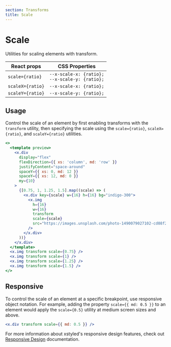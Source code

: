 ```yaml
---
section: Transforms
title: Scale
---
```


# Scale

Utilities for scaling elements with transform.

| React props      | CSS Properties                                      |
| ---------------- | --------------------------------------------------- |
| `scale={ratio}`  | `--x-scale-x: {ratio};`<br/>`--x-scale-y: {ratio};` |
| `scaleX={ratio}` | `--x-scale-x: {ratio};`                             |
| `scaleY={ratio}` | `--x-scale-y: {ratio};`                             |

## Usage

Control the scale of an element by first enabling transforms with the `transform` utility, then specifying the scale using the `scale={ratio}`, `scaleX={ratio}`, and `scaleY={ratio}` utilities.

```jsx preview color=indigo
<>
  <template preview>
    <x.div
      display="flex"
      flexDirection={{ xs: 'column', md: 'row' }}
      justifyContent="space-around"
      spaceY={{ xs: 0, md: 12 }}
      spaceY={{ xs: 12, md: 0 }}
      my={10}
    >
      {[0.75, 1, 1.25, 1.5].map((scale) => (
        <x.div key={scale} w={16} h={16} bg="indigo-300">
          <x.img
            h={16}
            w={16}
            transform
            scale={scale}
            src="https://images.unsplash.com/photo-1490079027102-cd08f2308c73?ixlib=rb-1.2.1&ixid=MXwxMjA3fDB8MHxwaG90by1wYWdlfHx8fGVufDB8fHw%3D&auto=format&fit=crop&w=285&h=285&q=80"
          />
        </x.div>
      ))}
    </x.div>
  </template>
  <x.img transform scale={0.75} />
  <x.img transform scale={1} />
  <x.img transform scale={1.25} />
  <x.img transform scale={1.5} />
</>
```

## Responsive

To control the scale of an element at a specific breakpoint, use responsive object notation. For example, adding the property `scale={{ md: 0.5 }}` to an element would apply the `scale={0.5}` utility at medium screen sizes and above.

```jsx
<x.div transform scale={{ md: 0.5 }} />
```

For more information about xstyled's responsive design features, check out [Responsive Design](@TODO-link) documentation.
